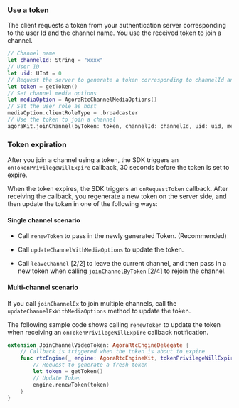 ### Use a token

The client requests a token from your authentication server corresponding to the user Id and the channel name. You use the received token to join a channel.

```swift
// Channel name
let channelId: String = "xxxx"
// User ID
let uid: UInt = 0
// Request the server to generate a token corresponding to channelId and uid
let token = getToken()
// Set channel media options
let mediaOption = AgoraRtcChannelMediaOptions()
// Set the user role as host
mediaOption.clientRoleType = .broadcaster
// Use the token to join a channel
agoraKit.joinChannel(byToken: token, channelId: channelId, uid: uid, mediaOptions: mediaOption)
```

### Token expiration 

After you join a channel using a token, the SDK triggers an `onTokenPrivilegeWillExpire` callback, 30 seconds before the token is set to expire.

When the token expires, the SDK triggers an `onRequestToken` callback. After receiving the callback, you regenerate a new token on the server side, and then update the token in one of the following ways:

#### Single channel scenario

* Call `renewToken` to pass in the newly generated Token. (Recommended)

* Call `updateChannelWithMediaOptions` to update the token.

* Call `leaveChannel` [2/2] to leave the current channel, and then pass in a new token when calling `joinChannelByToken` [2/4] to rejoin the channel.

#### Multi-channel scenario

If you call `joinChannelEx` to join multiple channels, call the `updateChannelExWithMediaOptions` method to update the token.

The following sample code shows calling `renewToken` to update the token when receiving an `onTokenPrivilegeWillExpire` callback notification.

```swift
extension JoinChannelVideoToken: AgoraRtcEngineDelegate {
    // Callback is triggered when the token is about to expire
    func rtcEngine(_ engine: AgoraRtcEngineKit, tokenPrivilegeWillExpire token: String) {
        // Request to generate a fresh token
        let token = getToken()
        // Update Token
        engine.renewToken(token)
    }
}
```
